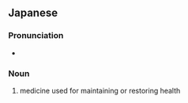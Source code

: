 ==Japanese==
{{ja-kanjitab|じ|やく|yomi=o}}

===Pronunciation===
* {{IPA|[dʑijaku]|lang=ja}}

===Noun===
{{ja-noun|じやく|kyu=餌藥}}

# medicine used for maintaining or restoring health